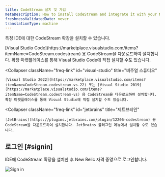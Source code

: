 ```yaml
---
title: CodeStream 설치 및 가입
metaDescription: How to install CodeStream and integrate it with your New Relic account.
freshnessValidatedDate: never
translationType: machine
---
```



특정 IDE에 대한 CodeStream 확장을 설치할 수 있습니다.

<CollapserGroup>
  <Collapser
    className="freq-link"
    id="vscode"
    title="비주얼 스튜디오 코드"
  >
    [Visual Studio Code](https://marketplace.visualstudio.com/items?itemName=CodeStream.codestream) 용 CodeStream을 다운로드하여 설치합니다. 확장 마켓플레이스를 통해 Visual Studio Code에 직접 설치할 수도 있습니다.
  </Collapser>

  <Collapser
    className="freq-link"
    id="visual-studio"
    title="비주얼 스튜디오"
  >
    [Visual Studio 2022](https://marketplace.visualstudio.com/items?itemName=CodeStream.codestream-vs-22) 또는 [Visual Studio 2019](https://marketplace.visualstudio.com/items?itemName=CodeStream.codestream-vs) 용 CodeStream을 다운로드하여 설치합니다. 확장 마켓플레이스를 통해 Visual Studio에 직접 설치할 수도 있습니다.
  </Collapser>

  <Collapser
    className="freq-link"
    id="jetbrains"
    title="제트브레인"
  >
    [JetBrains](https://plugins.jetbrains.com/plugin/12206-codestream) 용 CodeStream을 다운로드하여 설치합니다. JetBrains 플러그인 메뉴에서 설치할 수도 있습니다.
  </Collapser>
</CollapserGroup>

## 로그인 [#signin]

IDE에 CodeStream 확장을 설치한 후 New Relic 자격 증명으로 로그인합니다.

<img
  title="Sign in"
  alt="Sign in"
  src={codestreamSignIn}
/>